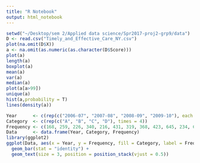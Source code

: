 ```yaml
---
title: "R Notebook"
output: html_notebook
---
```




```r
setwd("~/Desktop/sem 2/Applied data science/Spr2017-proj2-grp9/data")
D <- read.csv("Timely_and_Effective_Care_NY.csv")
plot(na.omit(D$X))
a <- na.omit(as.numeric(as.character(D$Score)))
plot(a)
length(a)
boxplot(a)
mean(a)
var(a)
median(a)
plot(a[a>99])
unique(a)
hist(a,probability = T)
lines(density(a))

```


```r
Year      <- c(rep(c("2006-07", "2007-08", "2008-09", "2009-10"), each = 4))
Category  <- c(rep(c("A", "B", "C", "D"), times = 4))
Frequency <- c(168, 259, 226, 340, 216, 431, 319, 368, 423, 645, 234, 685, 166, 467, 274, 251)
Data      <- data.frame(Year, Category, Frequency)
library(ggplot2)
ggplot(Data, aes(x = Year, y = Frequency, fill = Category, label = Frequency)) +
  geom_bar(stat = "identity") +
  geom_text(size = 3, position = position_stack(vjust = 0.5))


```
